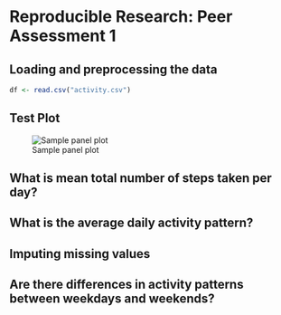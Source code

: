 Reproducible Research: Peer Assessment 1
==============================================================


## Loading and preprocessing the data

```R
df <- read.csv("activity.csv")

```

## Test Plot

![Sample panel plot](instructions_fig/test1.png) 


## What is mean total number of steps taken per day?



## What is the average daily activity pattern?



## Imputing missing values



## Are there differences in activity patterns between weekdays and weekends?
